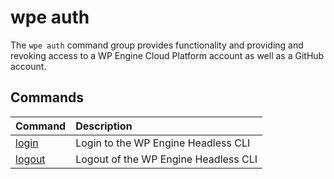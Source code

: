 # wpe auth

The `wpe auth` command group provides functionality and providing and revoking access to a WP Engine Cloud Platform account as well as a GitHub account.

## Commands

| Command            | Description                          |
| :----------------- | :----------------------------------- |
| [login](./login)   | Login to the WP Engine Headless CLI  |
| [logout](./logout) | Logout of the WP Engine Headless CLI |
